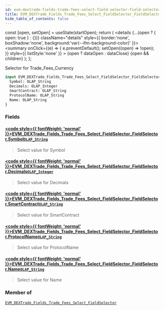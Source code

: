 ```yaml
---
id: evm-dextrade-fields-trade-fees-select-field-selector-field-selector
title: EVM_DEXTrade_Fields_Trade_Fees_Select_FieldSelector_FieldSelector
hide_table_of_contents: false
---
```







  const [open, setOpen] = useState(startOpen);
  return (
    <details {...(open ? { open: true } : {})} className="details" style={{ border:'none', boxShadow:'none', background:'var(--ifm-background-color)' }}>
      <summary
        onClick={(e) => {
          e.preventDefault();
          setOpen((open) => !open);
        }}
        style={{ listStyle:'none' }}
      >
      {open ? dataOpen : dataClose}
      </summary>
      {open && children}
    </details>
  );
};








Selector for Trade_Fees_Currency


```graphql
input EVM_DEXTrade_Fields_Trade_Fees_Select_FieldSelector_FieldSelector {
  Symbol: OLAP_String
  Decimals: OLAP_Integer
  SmartContract: OLAP_String
  ProtocolName: OLAP_String
  Name: OLAP_String
}
```




### Fields

#### [<code style={{ fontWeight: 'normal' }}>EVM_DEXTrade_Fields_Trade_Fees_Select_FieldSelector_FieldSelector.<b>Symbol</b></code>](#)<Bullet />[`OLAP_String`](/docs/graphql-reference/inputs/olap-string) <Badge class="badge badge--secondary" text="input"/> 
> 
> 
> Select value for Symbol
> 

#### [<code style={{ fontWeight: 'normal' }}>EVM_DEXTrade_Fields_Trade_Fees_Select_FieldSelector_FieldSelector.<b>Decimals</b></code>](#)<Bullet />[`OLAP_Integer`](/docs/graphql-reference/inputs/olap-integer) <Badge class="badge badge--secondary" text="input"/> 
> 
> 
> Select value for Decimals
> 

#### [<code style={{ fontWeight: 'normal' }}>EVM_DEXTrade_Fields_Trade_Fees_Select_FieldSelector_FieldSelector.<b>SmartContract</b></code>](#)<Bullet />[`OLAP_String`](/docs/graphql-reference/inputs/olap-string) <Badge class="badge badge--secondary" text="input"/> 
> 
> 
> Select value for SmartContract
> 

#### [<code style={{ fontWeight: 'normal' }}>EVM_DEXTrade_Fields_Trade_Fees_Select_FieldSelector_FieldSelector.<b>ProtocolName</b></code>](#)<Bullet />[`OLAP_String`](/docs/graphql-reference/inputs/olap-string) <Badge class="badge badge--secondary" text="input"/> 
> 
> 
> Select value for ProtocolName
> 

#### [<code style={{ fontWeight: 'normal' }}>EVM_DEXTrade_Fields_Trade_Fees_Select_FieldSelector_FieldSelector.<b>Name</b></code>](#)<Bullet />[`OLAP_String`](/docs/graphql-reference/inputs/olap-string) <Badge class="badge badge--secondary" text="input"/> 
> 
> 
> Select value for Name
> 



### Member of

[`EVM_DEXTrade_Fields_Trade_Fees_Select_FieldSelector`](/docs/graphql-reference/inputs/evm-dextrade-fields-trade-fees-select-field-selector)  <Badge class="badge badge--secondary" text="input"/>

